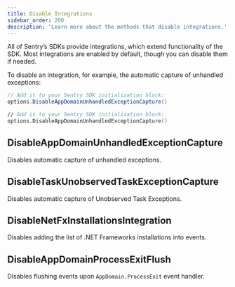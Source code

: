 ```yaml
---
title: Disable Integrations
sidebar_order: 200
description: 'Learn more about the methods that disable integrations.'
---
```


All of Sentry’s SDKs provide integrations, which extend functionality of the SDK. Most integrations are enabled by default, though you can disable them if needed.

To disable an integration, for example, the automatic capture of unhandled exceptions:

```csharp
// Add it to your Sentry SDK initialization block:
options.DisableAppDomainUnhandledExceptionCapture()
```

```fsharp
// Add it to your Sentry SDK initialization block:
options.DisableAppDomainUnhandledExceptionCapture()
```

## DisableAppDomainUnhandledExceptionCapture

Disables automatic capture of unhandled exceptions.

## DisableTaskUnobservedTaskExceptionCapture

Disables automatic capture of Unobserved Task Exceptions.

## DisableNetFxInstallationsIntegration

Disables adding the list of .NET Frameworks installations into events.

## DisableAppDomainProcessExitFlush

Disables flushing events upon `AppDomain.ProcessExit` event handler.

